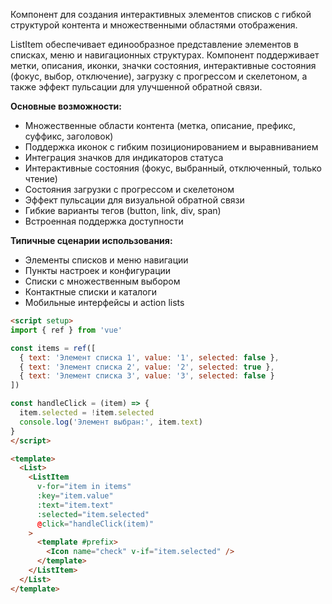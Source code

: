 Компонент для создания интерактивных элементов списков с гибкой структурой контента и множественными областями отображения.

ListItem обеспечивает единообразное представление элементов в списках, меню и навигационных структурах. Компонент поддерживает метки, описания, иконки, значки состояния, интерактивные состояния (фокус, выбор, отключение), загрузку с прогрессом и скелетоном, а также эффект пульсации для улучшенной обратной связи.

**Основные возможности:**

- Множественные области контента (метка, описание, префикс, суффикс, заголовок)
- Поддержка иконок с гибким позиционированием и выравниванием
- Интеграция значков для индикаторов статуса
- Интерактивные состояния (фокус, выбранный, отключенный, только чтение)
- Состояния загрузки с прогрессом и скелетоном
- Эффект пульсации для визуальной обратной связи
- Гибкие варианты тегов (button, link, div, span)
- Встроенная поддержка доступности

**Типичные сценарии использования:**

- Элементы списков и меню навигации
- Пункты настроек и конфигурации
- Списки с множественным выбором
- Контактные списки и каталоги
- Мобильные интерфейсы и action lists

```html
<script setup>
import { ref } from 'vue'

const items = ref([
  { text: 'Элемент списка 1', value: '1', selected: false },
  { text: 'Элемент списка 2', value: '2', selected: true },
  { text: 'Элемент списка 3', value: '3', selected: false }
])

const handleClick = (item) => {
  item.selected = !item.selected
  console.log('Элемент выбран:', item.text)
}
</script>

<template>
  <List>
    <ListItem
      v-for="item in items"
      :key="item.value"
      :text="item.text"
      :selected="item.selected"
      @click="handleClick(item)"
    >
      <template #prefix>
        <Icon name="check" v-if="item.selected" />
      </template>
    </ListItem>
  </List>
</template>
```
